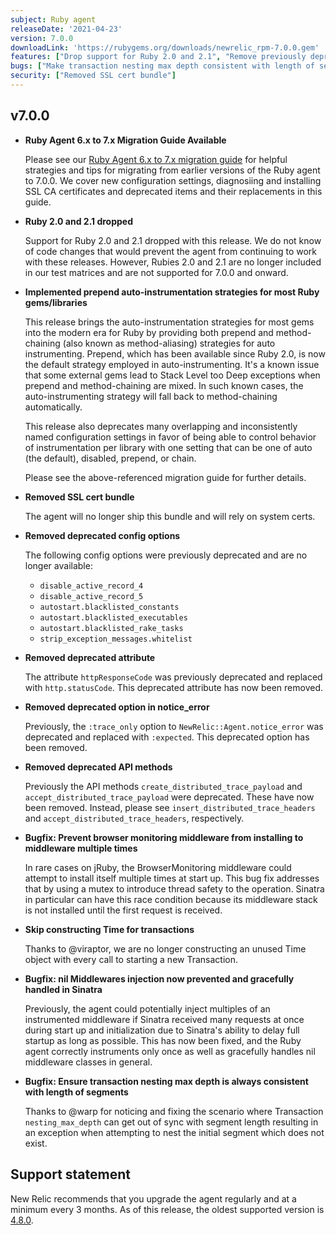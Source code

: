 ```yaml
---
subject: Ruby agent
releaseDate: '2021-04-23'
version: 7.0.0
downloadLink: 'https://rubygems.org/downloads/newrelic_rpm-7.0.0.gem'
features: ["Drop support for Ruby 2.0 and 2.1", "Remove previously deprecated config options, API methods, and attribute", "Remove support for Rails 3.0 and 3.1", "Add support for prepend auto-instrumentation strategies for most Ruby gems/libraries"]
bugs: ["Make transaction nesting max depth consistent with length of segments"]
security: ["Removed SSL cert bundle"]
---
```


## v7.0.0

* **Ruby Agent 6.x to 7.x Migration Guide Available**

  Please see our [Ruby Agent 6.x to 7.x migration guide](https://docs.newrelic.com/docs/agents/ruby-agent/getting-started/migration-7x-guide/) for helpful strategies and tips for migrating from earlier versions of the Ruby agent to 7.0.0.  We cover new configuration settings, diagnosiing and installing SSL CA certificates and deprecated items and their replacements in this guide.

* **Ruby 2.0 and 2.1 dropped**

  Support for Ruby 2.0 and 2.1 dropped with this release.  We do not know of code changes that would prevent the agent from continuing to
  work with these releases.  However, Rubies 2.0 and 2.1 are no longer included in our test matrices and are not supported for 7.0.0 and onward.

* **Implemented prepend auto-instrumentation strategies for most Ruby gems/libraries**

  This release brings the auto-instrumentation strategies for most gems into the modern era for Ruby by providing both
  prepend and method-chaining (also known as method-aliasing) strategies for auto instrumenting.  Prepend, which has been available since
  Ruby 2.0, is now the default strategy employed in auto-instrumenting. It's a known issue that some external gems lead to Stack Level too Deep exceptions when prepend and method-chaining are mixed. In such known cases, the auto-instrumenting strategy will fall back to method-chaining automatically.

  This release also deprecates many overlapping and inconsistently named configuration settings in favor of being able to control
  behavior of instrumentation per library with one setting that can be one of auto (the default), disabled, prepend, or chain.

  Please see the above-referenced migration guide for further details.

* **Removed SSL cert bundle**

  The agent will no longer ship this bundle and will rely on system certs.

* **Removed deprecated config options**

  The following config options were previously deprecated and are no longer available:

  * `disable_active_record_4`
  * `disable_active_record_5`
  * `autostart.blacklisted_constants`
  * `autostart.blacklisted_executables`
  * `autostart.blacklisted_rake_tasks`
  * `strip_exception_messages.whitelist`

* **Removed deprecated attribute**

  The attribute `httpResponseCode` was previously deprecated and replaced with `http.statusCode`. This deprecated attribute has now been removed.

* **Removed deprecated option in notice_error**

  Previously, the `:trace_only` option to `NewRelic::Agent.notice_error` was deprecated and replaced with `:expected`. This deprecated option has been removed.

* **Removed deprecated API methods**

  Previously the API methods `create_distributed_trace_payload` and `accept_distributed_trace_payload` were deprecated. These have now been removed. Instead, please see `insert_distributed_trace_headers` and `accept_distributed_trace_headers`, respectively.

* **Bugfix: Prevent browser monitoring middleware from installing to middleware multiple times**

  In rare cases on jRuby, the BrowserMonitoring middleware could attempt to install itself
  multiple times at start up.  This bug fix addresses that by using a mutex to introduce
  thread safety to the operation.  Sinatra in particular can have this race condition because
  its middleware stack is not installed until the first request is received.

* **Skip constructing Time for transactions**

  Thanks to @viraptor, we are no longer constructing an unused Time object with every call to starting a new Transaction.

* **Bugfix: nil Middlewares injection now prevented and gracefully handled in Sinatra**

  Previously, the agent could potentially inject multiples of an instrumented middleware if Sinatra received many
  requests at once during start up and initialization due to Sinatra's ability to delay full startup as long as possible.
  This has now been fixed, and the Ruby agent correctly instruments only once as well as gracefully handles nil middleware
  classes in general.

* **Bugfix: Ensure transaction nesting max depth is always consistent with length of segments**

  Thanks to @warp for noticing and fixing the scenario where Transaction `nesting_max_depth` can get out of sync
  with segment length resulting in an exception when attempting to nest the initial segment which does not exist.

## Support statement

New Relic recommends that you upgrade the agent regularly and at a minimum every 3 months. As of this release, the oldest supported version is [4.8.0](https://docs.newrelic.com/docs/release-notes/agent-release-notes/ruby-release-notes/ruby-agent-480341).
